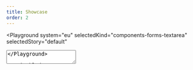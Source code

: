 ```yaml
---
title: Showcase
order: 2
---
```




<Playground
  system="eu"
  selectedKind="components-forms-textarea"
  selectedStory="default"
>
  <TextArea
    id="example1"
    label={demoContentDefault.label}
    rows={4}
    helperText="This is the input's helper text."
    width={demoContentDefault.width}
  />
</Playground>

## Disabled

<Playground
  system="eu"
  selectedKind="components-forms-textarea"
  selectedStory="default"
>
  <TextArea
    id="example2"
    label={demoContentDefault.label}
    rows={4}
    helperText="This is the input's helper text."
    disabled
    width={demoContentDefault.width}
  />
</Playground>

## With error

<Playground
  system="eu"
  selectedKind="components-forms-textarea"
  selectedStory="default"
>
  <TextArea
    id="example3"
    label={demoContentDefault.label}
    rows={4}
    helperText="This is the input's helper text."
    invalid
    invalidText="Error message"
    width={demoContentDefault.width}
  />
</Playground>

## Required

<Playground
  system="ec"
  selectedKind="components-forms-textarea"
  selectedStory="default"
>
  <TextArea
    id="example4"
    label={demoContentDefault.label}
    rows={4}
    helperText="This is the input's helper text."
    required
    requiredText="*"
    width={demoContentDefault.width}
  />
</Playground>

## Optional

<Playground
  system="ec"
  selectedKind="components-forms-textarea"
  selectedStory="default"
>
  <TextArea
    id="example5"
    label={demoContentDefault.label}
    rows={4}
    helperText="This is the input's helper text."
    optionalText=" (optional)"
    width={demoContentDefault.width}
  />
</Playground>

## Widths

### Medium

<Playground
  system="ec"
  selectedKind="components-forms-textarea"
  selectedStory="default"
>
  <TextArea
    id="example6"
    label={demoContentDefault.label}
    rows={4}
    helperText="This is the input's helper text."
    width="m"
  />
</Playground>

### Large

<Playground
  system="ec"
  selectedKind="components-forms-textarea"
  selectedStory="default"
>
  <TextArea
    id="example7"
    label={demoContentDefault.label}
    rows={4}
    helperText="This is the input's helper text."
    width="l"
  />
</Playground>

